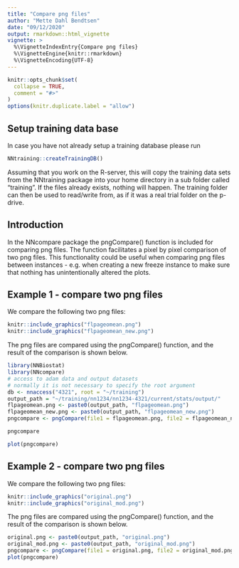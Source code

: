```yaml
---
title: "Compare png files"
author: "Mette Dahl Bendtsen"
date: "09/12/2020"
output: rmarkdown::html_vignette
vignette: >
  %\VignetteIndexEntry{Compare png files}
  %\VignetteEngine{knitr::rmarkdown}
  %\VignetteEncoding{UTF-8}
---
```


```r
knitr::opts_chunk$set(
  collapse = TRUE,
  comment = "#>"
)
options(knitr.duplicate.label = "allow")
```

## Setup training data base
In case you have not already setup a training database please run
```r
NNtraining::createTrainingDB()
```
Assuming that you work on the R-server, this will copy the training data sets 
from the NNtraining package into your home directory in a sub folder called 
"training". If the files already exists, nothing will happen. The training 
folder can then be used to read/write from, as if it was a real trial folder on 
the p-drive.

## Introduction
In the NNcompare package the pngCompare() function is included for comparing png 
files. The function facilitates a pixel by
pixel comparison of two png files. This functionality could be 
useful when comparing png files between instances - e.g. when 
creating a new freeze instance to make sure that nothing has unintentionally
altered the plots.

## Example 1 - compare two png files
We compare the following two png files:
```r
knitr::include_graphics("flpageomean.png")
knitr::include_graphics("flpageomean_new.png")
```

The png files are compared using the pngCompare() function, and the result of 
the comparison is shown below.
```r
library(NNBiostat)
library(NNcompare)
# access to adam data and output datasets
# normally it is not necessary to specify the root argument
db <- nnaccess("4321", root = "~/training")
output_path = "~/training/nn1234/nn1234-4321/current/stats/output/"
flpageomean.png <- paste0(output_path, "flpageomean.png")
flpageomean_new.png <- paste0(output_path, "flpageomean_new.png")
pngcompare <- pngCompare(file1 = flpageomean.png, file2 = flpageomean_new.png)

pngcompare

plot(pngcompare)

```

## Example 2 - compare two png files
We compare the following two png files:
```r
knitr::include_graphics("original.png")
knitr::include_graphics("original_mod.png")
```

The png files are compared using the pngCompare() function, and the result of 
the comparison is shown below.
```r
original.png <- paste0(output_path, "original.png")
original_mod.png <- paste0(output_path, "original_mod.png")
pngcompare <- pngCompare(file1 = original.png, file2 = original_mod.png)
plot(pngcompare)

```

